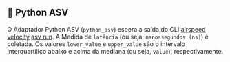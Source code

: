 
## 🐍 Python ASV

O Adaptador Python ASV (`python_asv`) espera a saída do CLI [airspeed velocity](https://github.com/airspeed-velocity/asv) [asv run](https://asv.readthedocs.io/en/stable/commands.html#asv-run).
A Medida de `latência` (ou seja, `nanossegundos (ns)`) é coletada.
Os valores `lower_value` e `upper_value` são o intervalo interquartílico abaixo e acima da mediana (ou seja, `value`), respectivamente.

<Asv />